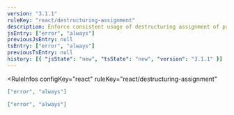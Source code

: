 ```yaml
---
version: "3.1.1"
ruleKey: "react/destructuring-assignment"
description: Enforce consistent usage of destructuring assignment of props, state, and context
jsEntry: ["error", "always"]
previousJsEntry: null
tsEntry: ["error", "always"]
previousTsEntry: null
history: [{ "jsState": "new", "tsState": "new", "version": "3.1.1" }]
---
```


<RuleInfos 
  configKey="react" 
  ruleKey="react/destructuring-assignment" 
>

```json
["error", "always"]
```

```json
["error", "always"]
```

</RuleInfos>
